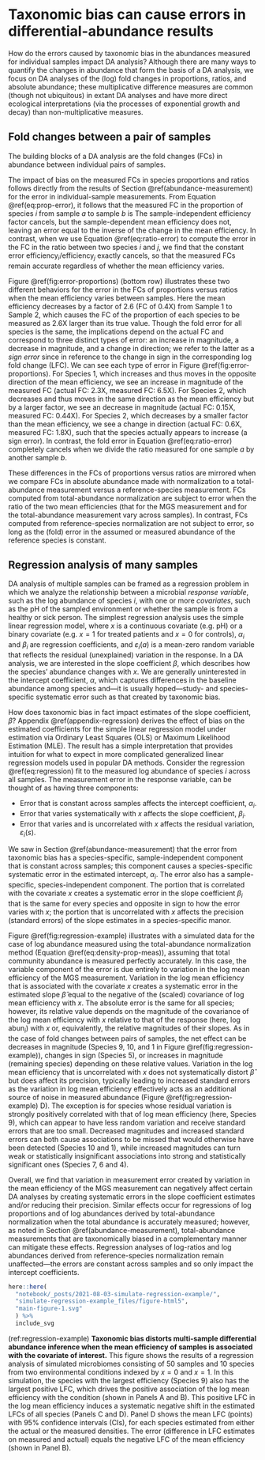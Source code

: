 # Taxonomic bias can cause errors in differential-abundance results {#differential-abundance}

How do the errors caused by taxonomic bias in the abundances measured for individual samples impact DA analysis?
<!-- the changes in abundance that we estimate between samples or different host and environmental conditions? -->
Although there are many ways to quantify the changes in abundance that form the basis of a DA analysis, we focus on DA analyses of the (log) fold changes in proportions, ratios, and absolute abundance; these multiplicative difference measures are common (though not ubiquitous) in extant DA analyses and have more direct ecological interpretations (via the processes of exponential growth and decay) than non-multiplicative measures.

## Fold changes between a pair of samples

The building blocks of a DA analysis are the fold changes (FCs) in abundance between individual pairs of samples.

<!-- P: Proportions and ratios -->
The impact of bias on the measured FCs in species proportions and ratios follows directly from the results of Section \@ref(abundance-measurement) for the error in individual-sample measurements.
From Equation \@ref(eq:prop-error), it follows that the measured FC in the proportion of species $i$ from sample $a$ to sample $b$ is
\begin{align}
  (\#eq:prop-fc-error)
% \tag*{Fold change in proportion}
\underbrace{\frac{\widehat{\text{prop}}_{i}(b)}{\widehat{\text{prop}}_{i}(a)}} _\text{measured FC}
  &= \frac
    {\text{prop}_{i}(b) \cdot \cancel{\text{efficiency}_{i}} / {\text{efficiency}_S(b)}}
    {\text{prop}_{i}(a) \cdot \cancel{\text{efficiency}_{i}} / {\text{efficiency}_S(a)}}
\\[0.5ex]
  &=
  \underbrace{\frac{\text{prop}_{i}(b)}{\text{prop}_{i}(a)}}_\text{actual FC}
  \cdot
  \underbrace{\left[\frac{\text{efficiency}_S(b)}{\text{efficiency}_S(a)}\right]^{-1}}_\text{fold error}
  .
\end{align}
The sample-independent efficiency factor cancels, but the sample-dependent mean efficiency does not, leaving an error equal to the inverse of the change in the mean efficiency.
In contrast, when we use Equation \@ref(eq:ratio-error) to compute the error in the FC in the ratio between two species $i$ and $j$, we find that the constant error $\text{efficiency}_{i} / \text{efficiency}_{j}$ exactly cancels, so that the measured FCs remain accurate regardless of whether the mean efficiency varies.

Figure \@ref(fig:error-proportions) (bottom row) illustrates these two different behaviors for the error in the FCs of proportions versus ratios when the mean efficiency varies between samples.
Here the mean efficiency decreases by a factor of 2.6 (FC of 0.4X) from Sample 1 to Sample 2, which causes the FC of the proportion of each species to be measured as 2.6X larger than its true value.
Though the fold error for all species is the same, the implications depend on the actual FC and correspond to three distinct types of error: an increase in magnitude, a decrease in magnitude, and a change in direction; we refer to the latter as a _sign error_ since in reference to the change in sign in the corresponding log fold change (LFC).
We can see each type of error in Figure \@ref(fig:error-proportions).
For Species 1, which increases and thus moves in the opposite direction of the mean efficiency, we see an increase in magnitude of the measured FC (actual FC: 2.3X, measured FC: 6.5X).
For Species 2, which decreases and thus moves in the same direction as the mean efficiency but by a larger factor, we see an decrease in magnitude (actual FC: 0.15X, measured FC: 0.44X).
For Species 2, which decreases by a smaller factor than the mean efficiency, we see a change in direction (actual FC: 0.6X, measured FC: 1.8X), such that the species actually appears to increase (a sign error).
In contrast, the fold error in Equation \@ref(eq:ratio-error) completely cancels when we divide the ratio measured for one sample $a$ by another sample $b$.
<!-- **TODO: Note that errors can still arise for higher-level taxa due to variation in efficiency within the taxon.** -->

These differences in the FCs of proportions versus ratios are mirrored when we compare FCs in absolute abundance made with normalization to a total-abundance measurement versus a reference-species measurement.
FCs computed from total-abundance normalization are subject to error when the ratio of the two mean efficiencies (that for the MGS measurement and for the total-abundance measurement vary across samples).
In contrast, FCs computed from reference-species normalization are not subject to error, so long as the (fold) error in the assumed or measured abundance of the reference species is constant.

## Regression analysis of many samples

<!-- TODO: Write a transition. -->
<!-- TODO: consider doing log proportion for simplicity, and using the vaginal mb example for the figure -->

DA analysis of multiple samples can be framed as a regression problem in which we analyze the relationship between a microbial _response variable_, such as the log abundance of species $i$, with one or more _covariates_, such as the pH of the sampled environment or whether the sample is from a healthy or sick person.
The simplest regression analysis uses the simple linear regression model,
\begin{align}
  (\#eq:regression)
  \log \widehat{\text{abun}}_i(a) = \alpha_i + \beta_i x(a) + \varepsilon_i(a),
\end{align}
where $x$ is a continuous covariate (e.g. pH) or a binary covariate (e.g. $x=1$ for treated patients and $x=0$ for controls), $\alpha_i$ and $\beta_i$ are regression coefficients, and $\varepsilon_i(a)$ is a mean-zero random variable that reflects the residual (unexplained) variation in the response.
In a DA analysis, we are interested in the slope coefficient $\beta$, which describes how the species' abundance changes with $x$.
We are generally uninterested in the intercept coefficient, $\alpha$, which captures differences in the baseline abundance among species and---it is usually hoped---study- and species-specific systematic error such as that created by taxonomic bias.

How does taxonomic bias in fact impact estimates of the slope coefficient, $\beta$?
Appendix \@ref(appendix-regression) derives the effect of bias on the estimated coefficients for the simple linear regression model under estimation via Ordinary Least Squares (OLS) or Maximum Likelihood Estimation (MLE).
The result has a simple interpretation that provides intuition for what to expect in more complicated generalized linear regression models used in popular DA methods. 
Consider the regression \@ref(eq:regression) fit to the measured log abundance of species $i$ across all samples.
The measurement error in the response variable,
\begin{align}
  \text{error}_{i}(a) \equiv 
  \log \widehat{\text{abun}}_i(a) - \log \text{abun}_i(a)
  = \log \frac{\widehat{\text{abun}}_i(a)}{\text{abun}_i(a)},
\end{align}
can be thought of as having three components:

- Error that is constant across samples affects the intercept coefficient, $\alpha_i$.
- Error that varies systematically with $x$ affects the slope coefficient, $\beta_i$.
- Error that varies and is uncorrelated with $x$ affects the residual variation, $\varepsilon_{i}(s)$.

We saw in Section \@ref(abundance-measurement) that the error from taxonomic bias has a species-specific, sample-independent component that is constant across samples; this component causes a species-specific systematic error in the estimated intercept, $\alpha_{i}$.
The error also has a sample-specific, species-independent component. 
The portion that is correlated with the covariate $x$ creates a systematic error in the slope coefficient $\beta_{i}$ that is the same for every species and opposite in sign to how the error varies with $x$;
the portion that is uncorrelated with $x$ affects the precision (standard errors) of the slope estimates in a species-specific manor.

<!-- The variation in measurement error created by the log mean efficiency impacts the point estimate and precision of the regression coefficient $\beta$. -->

Figure \@ref(fig:regression-example) illustrates with a simulated data for the case of log abundance measured using the total-abundance normalization method (Equation \@ref(eq:density-prop-meas)), assuming that total community abundance is measured perfectly accurately.
In this case, the variable component of the error is due entirely to variation in the log mean efficiency of the MGS measurement.
Variation in the log mean efficiency that is associated with the covariate $x$ creates a systematic error in the estimated slope $\hat \beta$ equal to the negative of the (scaled) covariance of log mean efficiency with $x$.
The absolute error is the same for all species; however, its relative value depends on the magnitude of the covariance of the log mean efficiency with $x$ relative to that of the response (here, $\log \text{abun}_{i}$) with $x$ or, equivalently, the relative magnitudes of their slopes.
As in the case of fold changes between pairs of samples, the net effect can be decreases in magnitude (Species 9, 10, and 1 in Figure \@ref(fig:regression-example)), changes in sign (Species 5), or increases in magnitude (remaining species) depending on these relative values.
Variation in the log mean efficiency that is uncorrelated with $x$ does not systematically distort $\hat \beta$ but does affect its precision, typically leading to increased standard errors as the variation in log mean efficiency effectively acts as an additional source of noise in measured abundance (Figure \@ref(fig:regression-example) D).
The exception is for species whose residual variation is strongly positively correlated with that of log mean efficiency (here, Species 9), which can appear to have less random variation and receive standard errors that are too small.
Decreased magnitudes and increased standard errors can both cause associations to be missed that would otherwise have been detected (Species 10 and 1), while increased magnitudes can turn weak or statistically insignificant associations into strong and statistically significant ones (Species 7, 6 and 4).

Overall, we find that variation in measurement error created by variation in the mean efficiency of the MGS measurement can negatively affect certain DA analyses by creating systematic errors in the slope coefficient estimates and/or reducing their precision.
Similar effects occur for regressions of log proportions and of log abundances derived by total-abundance normalization when the total abundance is accurately measured; however, as noted in Section \@ref(abundance-measurement), total-abundance measurements that are taxonomically biased in a complementary manner can mitigate these effects.
Regression analyses of log-ratios and log abundances derived from reference-species normalization remain unaffected---the errors are constant across samples and so only impact the intercept coefficients.

<!-- Similar results apply to microbiome regression tools (such as corncob; @martin2020mode) that perform regression on the logit (instead of log) proportion of a species;  -->
<!-- however, the mean efficiency of the entire sample must instead be replaced with the mean efficiency among all species excluding the focal species, which causes the absolute error in regression coefficients to vary somewhat across species. -->

<!-- Figure: Regression example -->

```r
here::here(
  "notebook/_posts/2021-08-03-simulate-regression-example/",
  "simulate-regression-example_files/figure-html5",
  "main-figure-1.svg"
  ) %>%
  include_svg
```

(ref:regression-example) **Taxonomic bias distorts multi-sample differential abundance inference when the mean efficiency of samples is associated with the covariate of interest.** This figure shows the results of a regression analysis of simulated microbiomes consisting of 50 samples and 10 species from two environmental conditions indexed by $x=0$ and $x=1$. In this simulation, the species with the largest efficiency (Species 9) also has the largest positive LFC, which drives the positive association of the log mean efficiency with the condition (shown in Panels A and B). This positive LFC in the log mean efficiency induces a systematic negative shift in the estimated LFCs of all species (Panels C and D). Panel D shows the mean LFC (points) with 95% confidence intervals (CIs), for each species estimated from either the actual or the measured densities. The error (difference in LFC estimates on measured and actual) equals the negative LFC of the mean efficiency (shown in Panel B).

<!-- end Figure -->
